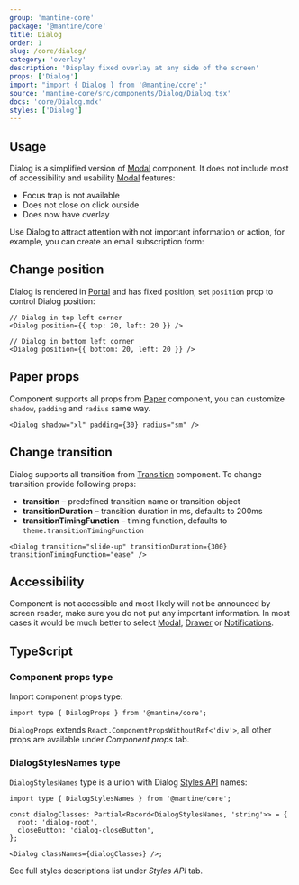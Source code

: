 ```yaml
---
group: 'mantine-core'
package: '@mantine/core'
title: Dialog
order: 1
slug: /core/dialog/
category: 'overlay'
description: 'Display fixed overlay at any side of the screen'
props: ['Dialog']
import: "import { Dialog } from '@mantine/core';"
source: 'mantine-core/src/components/Dialog/Dialog.tsx'
docs: 'core/Dialog.mdx'
styles: ['Dialog']
---
```



## Usage

Dialog is a simplified version of [Modal](/core/modal/) component.
It does not include most of accessibility and usability [Modal](/core/modal/) features:

- Focus trap is not available
- Does not close on click outside
- Does now have overlay

Use Dialog to attract attention with not important information or action,
for example, you can create an email subscription form:

<Demo data={DialogDemos.usage} />

## Change position

Dialog is rendered in [Portal](/core/portal/) and has fixed position, set `position` prop to control Dialog position:

```tsx
// Dialog in top left corner
<Dialog position={{ top: 20, left: 20 }} />

// Dialog in bottom left corner
<Dialog position={{ bottom: 20, left: 20 }} />
```

## Paper props

Component supports all props from [Paper](/core/paper/) component,
you can customize `shadow`, `padding` and `radius` same way.

```tsx
<Dialog shadow="xl" padding={30} radius="sm" />
```

## Change transition

Dialog supports all transition from [Transition](/core/transition/) component.
To change transition provide following props:

- **transition** – predefined transition name or transition object
- **transitionDuration** – transition duration in ms, defaults to 200ms
- **transitionTimingFunction** – timing function, defaults to `theme.transitionTimingFunction`

```tsx
<Dialog transition="slide-up" transitionDuration={300} transitionTimingFunction="ease" />
```

## Accessibility

Component is not accessible and most likely will not be announced by screen reader,
make sure you do not put any important information. In most cases it would be much better
to select [Modal](/core/modal/), [Drawer](/core/drawer/) or [Notifications](/others/notifications/).

## TypeScript

### Component props type

Import component props type:

```tsx
import type { DialogProps } from '@mantine/core';
```

`DialogProps` extends `React.ComponentPropsWithoutRef<'div'>`, all other props are available under _Component props_ tab.

### DialogStylesNames type

`DialogStylesNames` type is a union with Dialog [Styles API](/theming/styles-api/) names:

```tsx
import type { DialogStylesNames } from '@mantine/core';

const dialogClasses: Partial<Record<DialogStylesNames, 'string'>> = {
  root: 'dialog-root',
  closeButton: 'dialog-closeButton',
};

<Dialog classNames={dialogClasses} />;
```

See full styles descriptions list under _Styles API_ tab.
